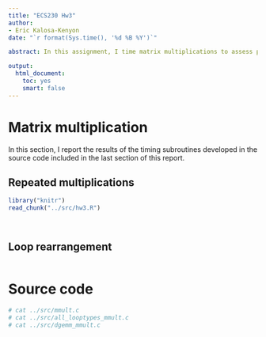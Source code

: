 ```yaml
---
title: "ECS230 Hw3"
author:
- Eric Kalosa-Kenyon
date: "`r format(Sys.time(), '%d %B %Y')`"

abstract: In this assignment, I time matrix multiplications to assess processor performance in basic linear algebra operations.

output:
  html_document:
    toc: yes
    smart: false
---
```


# Matrix multiplication
In this section, I report the results of the timing subroutines developed in the
source code included in the last section of this report.

## Repeated multiplications
```r
library("knitr")
read_chunk("../src/hw3.R")
```

```r
```

```r
```

## Loop rearrangement
```r
```

# Source code
```r
# cat ../src/mmult.c
# cat ../src/all_looptypes_mmult.c
# cat ../src/dgemm_mmult.c
```
